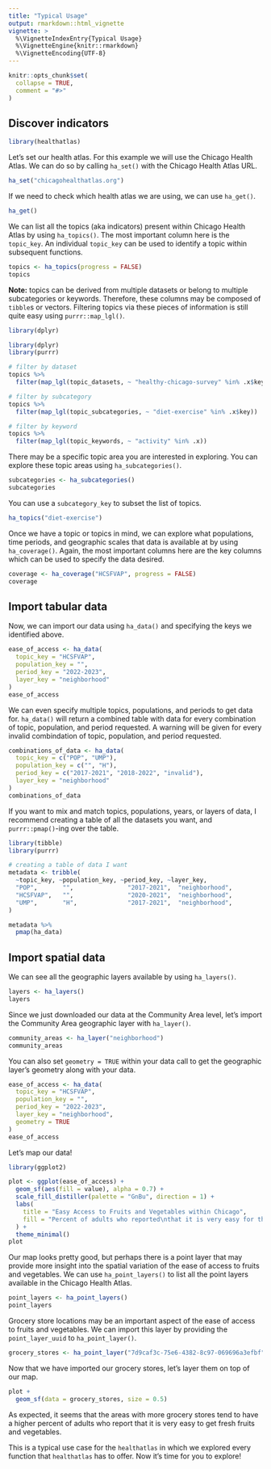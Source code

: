```yaml
---
title: "Typical Usage"
output: rmarkdown::html_vignette
vignette: >
  %\VignetteIndexEntry{Typical Usage}
  %\VignetteEngine{knitr::rmarkdown}
  %\VignetteEncoding{UTF-8}
---
```


```r
knitr::opts_chunk$set(
  collapse = TRUE,
  comment = "#>"
)
```

## Discover indicators

```r
library(healthatlas)
```

Let's set our health atlas. For this example we will use the Chicago Health Atlas. We can do so by calling `ha_set()` with the Chicago Health Atlas URL.
```r
ha_set("chicagohealthatlas.org")
```

If we need to check which health atlas we are using, we can use `ha_get()`.
```r
ha_get()
```

We can list all the topics (aka indicators) present within Chicago Health Atlas by using `ha_topics()`. The most important column here is the `topic_key`. An individual `topic_key` can be used to identify a topic within subsequent functions.
```r
topics <- ha_topics(progress = FALSE)
topics
```

**Note:** topics can be derived from multiple datasets or belong to multiple subcategories or keywords. Therefore, these columns may be composed of `tibble`s or vectors. Filtering topics via these pieces of information is still quite easy using `purrr::map_lgl()`.

```r
library(dplyr)
```

```r
library(dplyr)
library(purrr)

# filter by dataset
topics %>%
  filter(map_lgl(topic_datasets, ~ "healthy-chicago-survey" %in% .x$key))

# filter by subcategory
topics %>%
  filter(map_lgl(topic_subcategories, ~ "diet-exercise" %in% .x$key))

# filter by keyword
topics %>%
  filter(map_lgl(topic_keywords, ~ "activity" %in% .x))
```

There may be a specific topic area you are interested in exploring. You can explore these topic areas using `ha_subcategories()`.
```r
subcategories <- ha_subcategories()
subcategories
```

You can use a `subcategory_key` to subset the list of topics.
```r
ha_topics("diet-exercise")
```

Once we have a topic or topics in mind, we can explore what populations, time periods, and geographic scales that data is available at by using `ha_coverage()`. Again, the most important columns here are the key columns which can be used to specify the data desired.
```r
coverage <- ha_coverage("HCSFVAP", progress = FALSE)
coverage
```

## Import tabular data

Now, we can import our data using `ha_data()` and specifying the keys we identified above.
```r
ease_of_access <- ha_data(
  topic_key = "HCSFVAP",
  population_key = "",
  period_key = "2022-2023",
  layer_key = "neighborhood"
)
ease_of_access
```

We can even specify multiple topics, populations, and periods to get data for. `ha_data()` will return a combined table with data for every combination of topic, population, and period requested. A warning will be given for every invalid combindation of topic, population, and period requested.
```r
combinations_of_data <- ha_data(
  topic_key = c("POP", "UMP"),
  population_key = c("", "H"),
  period_key = c("2017-2021", "2018-2022", "invalid"),
  layer_key = "neighborhood"
)
combinations_of_data
```

If you want to mix and match topics, populations, years, or layers of data, I recommend creating a table of all the datasets you want, and `purrr::pmap()`-ing over the table.

```r
library(tibble)
library(purrr)

# creating a table of data I want
metadata <- tribble(
  ~topic_key, ~population_key, ~period_key, ~layer_key,
  "POP",       "",               "2017-2021",  "neighborhood",
  "HCSFVAP",   "",               "2020-2021",  "neighborhood",
  "UMP",       "H",              "2017-2021",  "neighborhood",
)

metadata %>%
  pmap(ha_data)
```

## Import spatial data

We can see all the geographic layers available by using `ha_layers()`.
```r
layers <- ha_layers()
layers
```

Since we just downloaded our data at the Community Area level, let's import the Community Area geographic layer with `ha_layer()`. 
```r
community_areas <- ha_layer("neighborhood")
community_areas
```

You can also set `geometry = TRUE` within your data call to get the geographic layer's geometry along with your data.

```r
ease_of_access <- ha_data(
  topic_key = "HCSFVAP",
  population_key = "",
  period_key = "2022-2023",
  layer_key = "neighborhood",
  geometry = TRUE
)
ease_of_access
```

Let's map our data!
```r
library(ggplot2)

plot <- ggplot(ease_of_access) +
  geom_sf(aes(fill = value), alpha = 0.7) +
  scale_fill_distiller(palette = "GnBu", direction = 1) +
  labs(
    title = "Easy Access to Fruits and Vegetables within Chicago",
    fill = "Percent of adults who reported\nthat it is very easy for them to\nget fresh fruits and vegetables."
  ) +
  theme_minimal()
plot
```

Our map looks pretty good, but perhaps there is a point layer that may provide more insight into the spatial variation of the ease of access to fruits and vegetables. We can use `ha_point_layers()` to list all the point layers available in the Chicago Health Atlas.
```r
point_layers <- ha_point_layers()
point_layers
```

Grocery store locations may be an important aspect of the ease of access to fruits and vegetables. We can import this layer by providing the `point_layer_uuid` to `ha_point_layer()`.
```r
grocery_stores <- ha_point_layer("7d9caf3c-75e6-4382-8c97-069696a3efbf")
```

Now that we have imported our grocery stores, let's layer them on top of our map.
```r
plot +
  geom_sf(data = grocery_stores, size = 0.5)
```

As expected, it seems that the areas with more grocery stores tend to have a higher percent of adults who report that it is very easy to get fresh fruits and vegetables. 

This is a typical use case for the `healthatlas` in which we explored every function that `healthatlas` has to offer. Now it's time for you to explore!
